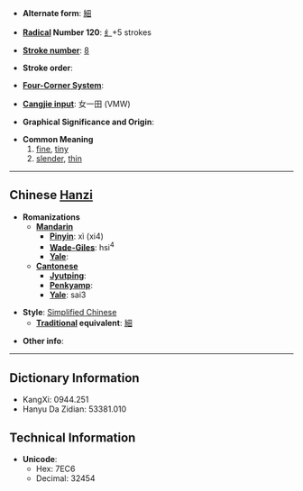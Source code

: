 * '''Alternate form''': [[細]]

* '''[[Wiktionary:Chinese radical index| Radical]] Number 120''': [[Wiktionary:Chinese radical index 纟|纟]]+5 strokes

* '''[[Wiktionary:Chinese total strokes index|Stroke number]]''': [[Wiktionary:Chinese total strokes index 8|8]]

* '''Stroke order''': 

* '''[[Wiktionary:Chinese four corner index|Four-Corner System]]''': 

* '''[[Wiktionary:Chinese Cangjie index|Cangjie input]]''': 女一田 (VMW)

* '''Graphical Significance and Origin''': 

* '''Common Meaning'''
*#[[fine]], [[tiny]]
*# [[slender]], [[thin]]

----

== Chinese [[Hanzi]] ==

* '''Romanizations'''
** '''[[Mandarin]]'''
*** '''[[Pinyin]]''': xì (xi4)
*** '''[[Wade-Giles]]''': hsi<sup>4</sup>
*** '''[[Yale]]''': 
** '''[[Cantonese]]'''
*** '''[[Jyutping]]''':
*** '''[[Penkyamp]]''': 
*** '''[[Yale]]''': sai3

* '''Style''': [[Simplified Chinese]] 
** '''[[Traditional Chinese|Traditional]] equivalent''': [[細]]

* '''Other info''': 

----

== Dictionary Information ==

* KangXi: 0944.251
* Hanyu Da Zidian: 53381.010

== Technical Information ==

* '''Unicode''':
** Hex: 7EC6
** Decimal: 32454